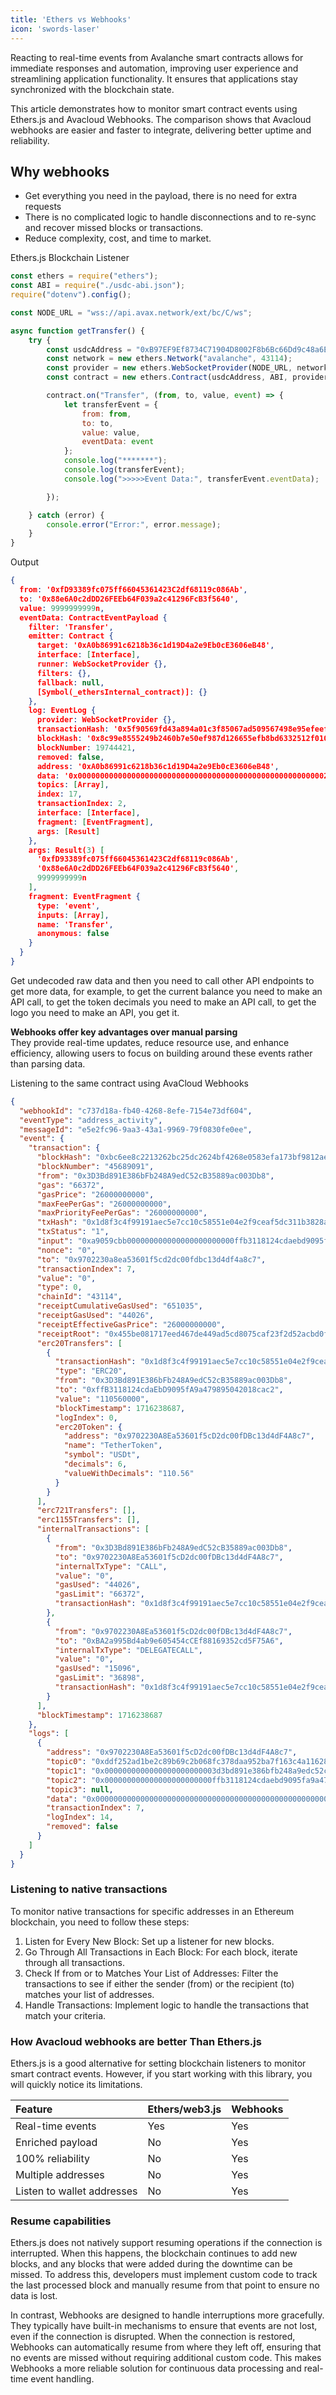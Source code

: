 ```yaml
---
title: 'Ethers vs Webhooks'
icon: 'swords-laser'
---
```


Reacting to real-time events from Avalanche smart contracts allows for immediate responses and automation, improving user experience and streamlining application functionality. It ensures that applications stay synchronized with the blockchain state.

This article demonstrates how to monitor smart contract events using Ethers.js and Avacloud Webhooks. The comparison shows that Avacloud webhooks are easier and faster to integrate, delivering better uptime and reliability.

## Why webhooks

- Get everything you need in the payload, there is no need for extra requests
- There is no complicated logic to handle disconnections and to re-sync and recover missed blocks or transactions.
- Reduce complexity, cost, and time to market.

Ethers.js Blockchain Listener

```javascript
const ethers = require("ethers");
const ABI = require("./usdc-abi.json");
require("dotenv").config();

const NODE_URL = "wss://api.avax.network/ext/bc/C/ws";

async function getTransfer() {
    try {
        const usdcAddress = "0xB97EF9Ef8734C71904D8002F8b6Bc66Dd9c48a6E"; // USDC contract
        const network = new ethers.Network("avalanche", 43114);
        const provider = new ethers.WebSocketProvider(NODE_URL, network);
        const contract = new ethers.Contract(usdcAddress, ABI, provider);

        contract.on("Transfer", (from, to, value, event) => {
            let transferEvent = {
                from: from,
                to: to,
                value: value,
                eventData: event
            };
            console.log("*******");
            console.log(transferEvent);
            console.log(">>>>>Event Data:", transferEvent.eventData);

        });

    } catch (error) {
        console.error("Error:", error.message);
    }
}
```

Output
```json
{
  from: '0xfD93389fc075ff66045361423C2df68119c086Ab',
  to: '0x88e6A0c2dDD26FEEb64F039a2c41296FcB3f5640',
  value: 9999999999n,
  eventData: ContractEventPayload {
    filter: 'Transfer',
    emitter: Contract {
      target: '0xA0b86991c6218b36c1d19D4a2e9Eb0cE3606eB48',
      interface: [Interface],
      runner: WebSocketProvider {},
      filters: {},
      fallback: null,
      [Symbol(_ethersInternal_contract)]: {}
    },
    log: EventLog {
      provider: WebSocketProvider {},
      transactionHash: '0x5f90569fd43a894a01c3f85067ad509567498e95efeefc826b97d30b9086d1f9',
      blockHash: '0x8c99e8555249b2460b7e50ef987d126655efb8bd6332512f010941567fa3f0b3',
      blockNumber: 19744421,
      removed: false,
      address: '0xA0b86991c6218b36c1d19D4a2e9Eb0cE3606eB48',
      data: '0x00000000000000000000000000000000000000000000000000000002540be3ff',
      topics: [Array],
      index: 17,
      transactionIndex: 2,
      interface: [Interface],
      fragment: [EventFragment],
      args: [Result]
    },
    args: Result(3) [
      '0xfD93389fc075ff66045361423C2df68119c086Ab',
      '0x88e6A0c2dDD26FEEb64F039a2c41296FcB3f5640',
      9999999999n
    ],
    fragment: EventFragment {
      type: 'event',
      inputs: [Array],
      name: 'Transfer',
      anonymous: false
    }
  }
}
```

Get undecoded raw data and then you need to call other API endpoints to get more data, for example, to get the current balance you need to make an API call, to get the token decimals you need to make an API call, to get the logo you need to make an API, you get it.

<Tip> **Webhooks offer key advantages over manual parsing** <br />
They provide real-time updates, reduce resource use, and enhance efficiency, allowing users to focus on building around these events rather than parsing data.</Tip>

Listening to the same contract using AvaCloud Webhooks
```json
{
  "webhookId": "c737d18a-fb40-4268-8efe-7154e73df604",
  "eventType": "address_activity",
  "messageId": "e5e2fc96-9aa3-43a1-9969-79f0830fe0ee",
  "event": {
    "transaction": {
      "blockHash": "0xbc6ee8c2213262bc25dc2624bf4268e0583efa173bf9812ae888f15875cf0af1",
      "blockNumber": "45689091",
      "from": "0x3D3Bd891E386bFb248A9edC52cB35889ac003Db8",
      "gas": "66372",
      "gasPrice": "26000000000",
      "maxFeePerGas": "26000000000",
      "maxPriorityFeePerGas": "26000000000",
      "txHash": "0x1d8f3c4f99191aec5e7cc10c58551e04e2f9ceaf5dc311b3828ab5b93435921d",
      "txStatus": "1",
      "input": "0xa9059cbb000000000000000000000000ffb3118124cdaebd9095fa9a479895042018cac20000000000000000000000000000000000000000000000000000000006970300",
      "nonce": "0",
      "to": "0x9702230a8ea53601f5cd2dc00fdbc13d4df4a8c7",
      "transactionIndex": 7,
      "value": "0",
      "type": 0,
      "chainId": "43114",
      "receiptCumulativeGasUsed": "651035",
      "receiptGasUsed": "44026",
      "receiptEffectiveGasPrice": "26000000000",
      "receiptRoot": "0x455be081717eed467de449ad5cd8075caf23f2d52acbd0fc4489aff7bedcddbf",
      "erc20Transfers": [
        {
          "transactionHash": "0x1d8f3c4f99191aec5e7cc10c58551e04e2f9ceaf5dc311b3828ab5b93435921d",
          "type": "ERC20",
          "from": "0x3D3Bd891E386bFb248A9edC52cB35889ac003Db8",
          "to": "0xffB3118124cdaEbD9095fA9a479895042018cac2",
          "value": "110560000",
          "blockTimestamp": 1716238687,
          "logIndex": 0,
          "erc20Token": {
            "address": "0x9702230A8Ea53601f5cD2dc00fDBc13d4dF4A8c7",
            "name": "TetherToken",
            "symbol": "USDt",
            "decimals": 6,
            "valueWithDecimals": "110.56"
          }
        }
      ],
      "erc721Transfers": [],
      "erc1155Transfers": [],
      "internalTransactions": [
        {
          "from": "0x3D3Bd891E386bFb248A9edC52cB35889ac003Db8",
          "to": "0x9702230A8Ea53601f5cD2dc00fDBc13d4dF4A8c7",
          "internalTxType": "CALL",
          "value": "0",
          "gasUsed": "44026",
          "gasLimit": "66372",
          "transactionHash": "0x1d8f3c4f99191aec5e7cc10c58551e04e2f9ceaf5dc311b3828ab5b93435921d"
        },
        {
          "from": "0x9702230A8Ea53601f5cD2dc00fDBc13d4dF4A8c7",
          "to": "0xBA2a995Bd4ab9e605454cCEf88169352cd5F75A6",
          "internalTxType": "DELEGATECALL",
          "value": "0",
          "gasUsed": "15096",
          "gasLimit": "36898",
          "transactionHash": "0x1d8f3c4f99191aec5e7cc10c58551e04e2f9ceaf5dc311b3828ab5b93435921d"
        }
      ],
      "blockTimestamp": 1716238687
    },
    "logs": [
      {
        "address": "0x9702230A8Ea53601f5cD2dc00fDBc13d4dF4A8c7",
        "topic0": "0xddf252ad1be2c89b69c2b068fc378daa952ba7f163c4a11628f55a4df523b3ef",
        "topic1": "0x0000000000000000000000003d3bd891e386bfb248a9edc52cb35889ac003db8",
        "topic2": "0x000000000000000000000000ffb3118124cdaebd9095fa9a479895042018cac2",
        "topic3": null,
        "data": "0x0000000000000000000000000000000000000000000000000000000006970300",
        "transactionIndex": 7,
        "logIndex": 14,
        "removed": false
      }
    ]
  }
}
```

### Listening to native transactions

To monitor native transactions for specific addresses in an Ethereum blockchain, you need to follow these steps:

1. Listen for Every New Block: Set up a listener for new blocks.
2. Go Through All Transactions in Each Block: For each block, iterate through all transactions.
3. Check If from or to Matches Your List of Addresses: Filter the transactions to see if either the sender (from) or the recipient (to) matches your list of addresses.
4. Handle Transactions: Implement logic to handle the transactions that match your criteria.

### How Avacloud webhooks are better Than Ethers.js

Ethers.js is a good alternative for setting blockchain listeners to monitor smart contract events. However, if you start working with this library, you will quickly notice its limitations.

| Feature                     | Ethers/web3.js  | Webhooks |
|:----------------------------|:----------------|:----------|
| Real-time events            | Yes             | Yes      |
| Enriched payload            | No              | Yes      |
| 100% reliability            | No              | Yes      |
| Multiple addresses          | No              | Yes      |
| Listen to wallet addresses  | No              | Yes      |

### Resume capabilities ###

Ethers.js does not natively support resuming operations if the connection is interrupted. When this happens, the blockchain continues to add new blocks, and any blocks that were added during the downtime can be missed. To address this, developers must implement custom code to track the last processed block and manually resume from that point to ensure no data is lost.

In contrast, Webhooks are designed to handle interruptions more gracefully. They typically have built-in mechanisms to ensure that events are not lost, even if the connection is disrupted. When the connection is restored, Webhooks can automatically resume from where they left off, ensuring that no events are missed without requiring additional custom code. This makes Webhooks a more reliable solution for continuous data processing and real-time event handling.
